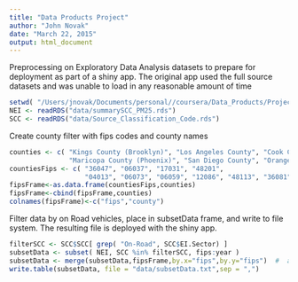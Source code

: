 ```yaml
---
title: "Data Products Project"
author: "John Novak"
date: "March 22, 2015"
output: html_document
---
```


Preprocessing on Exploratory Data Analysis datasets to prepare for deployment as part of a shiny app. The original app used the 
full source datasets and was unable to load in any reasonable amount of time
```r
setwd( "/Users/jnovak/Documents/personal//coursera/Data_Products/Project 1/")
NEI <- readRDS("data/summarySCC_PM25.rds")
SCC <- readRDS("data/Source_Classification_Code.rds")
```

Create county filter with fips codes and county names

```r
counties <- c( "Kings County (Brooklyn)", "Los Angeles County", "Cook County (Chicago)", "Harris County (Houston)", 
               "Maricopa County (Phoenix)", "San Diego County", "Orange County", "Miamai-Dade County", "Dallas County", "Queens County"  )
countiesFips <- c( "36047", "06037", "17031", "48201", 
                   "04013", "06073", "06059", "12086", "48113", "36081"  )
fipsFrame<-as.data.frame(countiesFips,counties)
fipsFrame<-cbind(fipsFrame,counties)
colnames(fipsFrame)<-c("fips","county")
```

Filter data by on Road vehicles, place in subsetData frame, and write to file system.  The resulting file is deployed with the shiny app.

```r
filterSCC <- SCC$SCC[ grep( "On-Road", SCC$EI.Sector) ]
subsetData <- subset( NEI, SCC %in% filterSCC, fips:year )
subsetData <- merge(subsetData,fipsFrame,by.x="fips",by.y="fips")  #  add FIPS columns
write.table(subsetData, file = "data/subsetData.txt",sep = ",") 
```